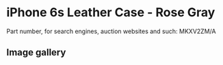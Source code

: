 # iPhone 6s Leather Case - Rose Gray

Part number, for search engines, auction websites and such: MKXV2ZM/A

## Image gallery

<div style={{ width: "768px" }}>
  <GalleryComponent
    images={[
      {
        original: "/everysource/MKXV2",
        thumbnail: "/everypreview/MKXV2",
      },
      {
        original: "/everysource/MKXV2_AV1_GOLD",
        thumbnail: "/everypreview/MKXV2_AV1_GOLD",
      },
      {
        original: "/everysource/MKXV2_AV1_SILVER",
        thumbnail: "/everypreview/MKXV2_AV1_SILVER",
      },
      {
        original: "/everysource/MKXV2_AV1_SPACE_GRAY",
        thumbnail: "/everypreview/MKXV2_AV1_SPACE_GRAY",
      }
    ]}
  />
</div>